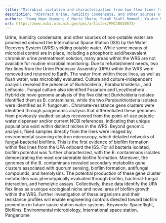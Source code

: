 ```yaml
---
title: "Microbial isolation and characterization from two flex lines from the urine processor assembly onboard the international space station"
description: "Abstract Urine, humidity condensate, and other sources of non-potable water are processed onboard the International Space Station (ISS) by the Water Recovery System (WRS) yielding potable water. While..."
authors: "Hang Ngoc Nguyen; G Marie Sharp; Sarah Stahl-Rommel; Yo-Ann Velez Justiniano; Christian L Castro; Mayra Nelman-Gonzalez; Aubrie O’Rourke; Michael D Lee; Jill Williamson; Chelsea McCool; Brian Crucian; Kenneth W Clark; Miten Jain; Sarah L Castro-Wallace"
url: https://www.ncbi.nlm.nih.gov/pmc/articles/PMC10020673/
---
```


Urine, humidity condensate, and other sources of non-potable water are processed onboard the International Space Station (ISS) by the Water Recovery System (WRS) yielding potable water. While some means of microbial control are in place, including a phosphoric acid/hexavalent chromium urine pretreatment solution, many areas within the WRS are not available for routine microbial monitoring. Due to refurbishment needs, two flex lines from the Urine Processor Assembly (UPA) within the WRS were removed and returned to Earth. The water from within these lines, as well as flush water, was microbially evaluated. Culture and culture-independent analysis revealed the presence of Burkholderia , Paraburkholderia , and Leifsonia . Fungal culture also identified Fusarium and Lecythophora . Hybrid de novo genome analysis of the five distinct Burkholderia isolates identified them as B. contaminans, while the two Paraburkholderia isolates were identified as P. fungorum . Chromate-resistance gene clusters were identified through pangenomic analysis that differentiated these genomes from previously studied isolates recovered from the point-of-use potable water dispenser and/or current NCBI references, indicating that unique populations exist within distinct niches in the WRS. Beyond genomic analysis, fixed samples directly from the lines were imaged by environmental scanning electron microscopy, which detailed networks of fungal-bacterial biofilms. This is the first evidence of biofilm formation within flex lines from the UPA onboard the ISS. For all bacteria isolated, biofilm potential was further characterized, with the B. contaminans isolates demonstrating the most considerable biofilm formation. Moreover, the genomes of the B. contaminans revealed secondary metabolite gene clusters associated with quorum sensing, biofilm formation, antifungal compounds, and hemolysins. The potential production of these gene cluster metabolites was phenotypically evaluated through biofilm, bacterial-fungal interaction, and hemolytic assays. Collectively, these data identify the UPA flex lines as a unique ecological niche and novel area of biofilm growth within the WRS. Further investigation of these organisms and their resistance profiles will enable engineering controls directed toward biofilm prevention in future space station water systems. Keywords: Spaceflight, Biofilms, Environmental microbiology, International space station, Pangenome
